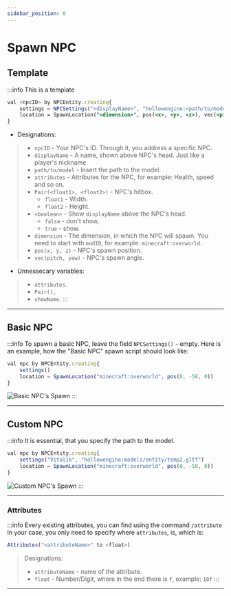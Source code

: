 ```yaml
---
sidebar_position: 0
---
```


# Spawn NPC

## Template

:::info This is a template

```jsx
val <npcID> by NPCEntity.creating{
    settings = NPCSettings("<displayName>", "hollowengine:<path/to/model>.gltf",   Attributes(<attributes>), Pair(<float1>, <float2>), <boolean>)
    location = SpawnLocation("<dimension>", pos(<x>, <y>, <z>), vec(<pitch>, <yaw>))
}
```

- Designations:
> - `npcID` - Your NPC's ID. Through it, you address a specific NPC.
> - `displayName` - A name, shown above NPC's head. Just like a player's nickname.
> - `path/to/model` - Insert the path to the model.
> - `attributes` - Attributes for the NPC, for example: Health, speed and so on.
> - `Pair(<float1>, <float2>)` - NPC's hitbox.
>   - `float1` - Width.
>   - `float2` - Height.
> - `<boolean>` - Show `displayName` above the NPC's head.
>   - `false` - don't show,
>   - `true` - show.
> - `dimension` - The dimension, in which the NPC will spawn. You need to start with `modID`, for example: `minecraft:overworld`.
> - `pos(x, y, z)` - NPC's spawn position.
> - `vec(pitch, yaw)` - NPC's spawn angle.

- Unnessecary variables:
> - `attributes`. 
> - `Pair(),` 
> - `showName`.
:::

---

## Basic NPC

:::info To spawn a basic NPC, leave the field `NPCSettings()` - empty.
Here is an example, how the "Basic NPC" spawn script should look like:
```jsx
val npc by NPCEntity.creating{
    settings()
    location = SpawnLocation("minecraft:overworld", pos(0, -58, 0))
}
```
![Basic NPC's Spawn](../../.resourses/spawn-basic-npc.gif)
:::

---

## Custom NPC

:::info It is essential, that you specify the path to the model.
```jsx
val npc by NPCEntity.creating{
    settings("Vitalik", "hollowengine:models/entity/temp2.gltf")
    location = SpawnLocation("minecraft:overworld", pos(0, -58, 0))
}
```
![Custom NPC's Spawn](../../.resourses/spawn-custom-npc.gif)
:::

---

### Attributes

:::info Every existing attributes, you can find using the command `/attribute`
In your case, you only need to specify where `attributes`, is, which is:
```jsx
Attributes("<attributeName>" to <float>)
```
> Designations:
> - `attributeName` - name of the attribute.
> - `float` - Number/Digit, where in the end there is `f`, example: `10f`
:::

---